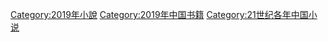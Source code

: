 [[Category:2019年小說|Category:2019年小說]]
[[Category:2019年中国书籍|Category:2019年中国书籍]]
[[Category:21世纪各年中国小说|Category:21世纪各年中国小说]]